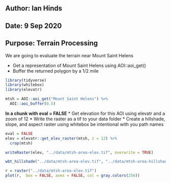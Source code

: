 ## Author: Ian Hinds
## Date: 9 Sep 2020
## Purpose: Terrain Processing

We are going to evaluate the terrain near Mount Saint Helens

* Get a representation of Mount Saint Helens using AOI::aoi_get()
* Buffer the returned polygon by a 1/2 mile
```r
library(tidyverse)
library(whitebox)
library(elevatr)
```

```r
mtsh = AOI::aoi_get("Mount Saint Helens") %>%
  AOI::aoi_buffer(0.5)
```

**In a chunk with eval = FALSE**
* Get elevation for this AOI using elevatr and a zoom of 12
* Write the raster as a tif to your data folder
* Create a hillshade, slope, and aspect raster using whitebox
be intentional with you path names

```r
eval = FALSE
elev = elevatr::get_elev_raster(mtsh, z = 12) %>%
  crop(mtsh)

writeRaster(elev, "../data/mtsh-area-elev.tif", overwrite = TRUE)

wbt_hillshade("../data/mtsh-area-elev.tif", "../data/mtsh-area-hillshade.tif")

r = raster("../data/mtsh-area-elev.tif")
plot(r,  box = FALSE, axes = FALSE, col = gray.colors(256))

  

```

